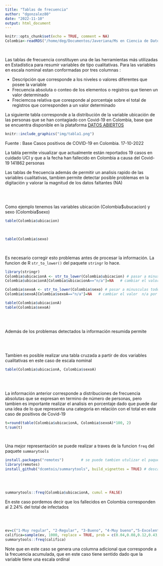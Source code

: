 ```yaml
---
title: "Tablas de frecuencia"
author: "dgonzalez80"
date: "2022-11-10"
output: html_document
---
```


```r
knitr::opts_chunk$set(echo = TRUE, comment = NA)
Colombia<-readRDS("/home/deg/Documentos/Javeriana/Ms en Ciencia de Datos/repository/dataset/Colombia.RDS")
```

</br>




Las tablas de frecuencia constituyen una de las herramientas más utilizadas en Estadística para resumir variables de tipo cualitativas.  Para las variables en escala nominal estan conformadas por tres columnas : 

+ Descripción que corresponde a los niveles o valores diferentes que posee la variable
+ Frecuencia absoluta o conteo de los elementos o registros que tienen un valor determinado
+ Freciemcoa relativa que coresponde al porcentaje sobre el total de registros que corresponden a un valor determinado

La siguiente tabla corresponde a la distribución de la variable ubicación de las personas que se han contagiado con Covid-19 en Colombia, base que se encuentra disponible en la plataforma [DATOS ABIERTOS](https://www.datos.gov.co/browse?q=covid%20&sortBy=relevance)


```r
knitr::include_graphics("img/tabla1.png")
```
Fuente : Base Casos positivos de COVID-19 en Colombia. 17-10-2022

La tabla permite visualizar que actualmente están reportados 19 casos en cuidado UCI y que a la fecha han fallecido en Colombia a causa del Covid-19 141862 personas


Las tablas de frecuencia además de permitir un analisis rapido de las variables cualitativas, tambien permite detectar posible problemas en la digitación y valorar la magnitud de los datos faltantes (NA) 

</br></br>

Como ejemplo tenemos las variables ubicación (Colombia\$ubucacion) y sexo (Colombia\$sexo)  

```r
table(Colombia$ubicacion)
```

</br>

```r
table(Colombia$sexo)
```

</br>

Es necesario corregir esto problemas antes de procesar la información. La funcion de R `str_to_lower()` del paquete `stringr` lo hace.

```r
library(stringr)
Colombia$ubicacionA <- str_to_lower(Colombia$ubicacion) # pasar a minusculas todos valores 
Colombia$ubicacionA[Colombia$ubicacionA=="n/a"]=NA   # cambiar el valor  n/a por NA - valores faltantes

Colombia$sexoA <- str_to_lower(Colombia$sexo) # pasar a minusculas todos valores 
Colombia$sexoA[Colombia$sexoA=="n/a"]=NA   # cambiar el valor  n/a por NA - valores faltantes

table(Colombia$ubicacionA)
table(Colombia$sexoA)

```
</br></br>

Además de los problemas detectados la información resumida permite 

</br></br>

Tambien es posible realizar una tabla cruzada a partir de dos variables cualitativas en este caso de escala nominal

```r
table(Colombia$ubicacionA, Colombia$sexoA)
```

</br></br>


La información anterior corresponde a distribuciones de frecuencia absolutas que se expresan en termino de número de personas, pero tambien es importante realizar el analisis en porcentaje dado que puede dar una idea de lo que representa una categoria en relación con el total en este caso  de positivos de Covid-19



```r
t=round(table(Colombia$ubicacionA, Colombia$sexoA)*100, 2)
t/sum(t)
```

</br>


Una mejor representación se puede realizar a traves de la funcion `freq` del  paquete `summarytools`


```r
install.packages("remotes")        # se puede tambien utulizar el paquete devtools
library(remotes)
install_github("dcomtois/summarytools", build_vignettes = TRUE) # descarga paquete summarytools
```


</br></br>

```r
summarytools::freq(Colombia$ubicacionA, cumul = FALSE)
```

En este caso pordemos decir que los fallecidos en Colombia corresponden al  2.24% del total de infectados

</br></br>

```r
ev=c("1-Muy regular", "2-Regular", "3-Bueno", "4-Muy bueno","5-Excelente")
califica=sample(ev, 1000, replace = TRUE, prob = c(0.04,0.08,0.12,0.43,0.32))
summarytools::freq(califica)
```


Note que en este caso se genera una columna adicional que corresponde a la frecuencia acumulada, que en este caso tiene sentido dado que la variable tiene una escala ordinal











